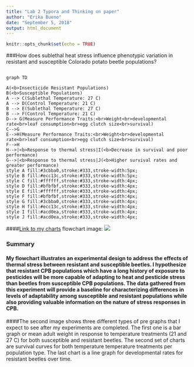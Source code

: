 ```yaml
---
title: "Lab 2 Typora and Thinking on paper"
author: "Erika Bueno"
date: "September 5, 2018"
output: html_document
---
```


```r
knitr::opts_chunk$set(echo = TRUE)
```
###How does sublethal heat stress influence phenotypic variation in resistant and susceptible Colorado potato beetle populations?

```mermaid

graph TD

A(<b>Insecticide Resistant Populations)
B(<b>Susceptible Populations)
A --> C(Sublethal Temperature: 27 C)
A --> D(Control Temperature: 21 C)
B --> E(Sublethal Temperature: 27 C)
B --> F(Control Temperature: 21 C)
D--> G(Measure Performance Traits:<br>Weight<br>developmental rate<br>leaf consumption<br>egg clutch size<br>survival)
C-->G
E-->H(Measure Performance Traits:<br>Weight<br>developmental rate<br>leaf consumption<br>egg clutch size<br>survival)
F-->H
H-->|<b>Response to thermal stress|I(<b>Decrease in survival and poor performance)
G-->|<b>Response to thermal stress|J(<b>Higher survival rates and greater performance)
style A fill:#3cbba0,stroke:#333,stroke-width:5px;
style B fill:#ecc13c,stroke:#333,stroke-width:5px;
style C fill:#ffffff,stroke:#333,stroke-width:4px;
style D fill:#bfbfbf,stroke:#333,stroke-width:4px;
style E fill:#ffffff,stroke:#333,stroke-width:4px;
style F fill:#bfbfbf,stroke:#333,stroke-width:4px;
style G fill:#3cbba0,stroke:#333,stroke-width:4px;
style H fill:#ecc13c,stroke:#333,stroke-width:4px;
style I fill:#acd0ea,stroke:#333,stroke-width:4px;
style J fill:#acd0ea,stroke:#333,stroke-width:4px;
```
####[Link to my charts](typoralab2.html)
flowchart image: ![](flowchartcpb.png)

### Summary

#### My flowchart illustrates an experimental design to address the effects of thermal stress between resistant and susceptible beetles.  I hypothesize that resistant CPB populations which have a long history of exposure to pesticides will be more capable of adapting to heat and pesticide stress than beetles from susceptible CPB populations. The data gathered from this experiment will provide a baseline for characterizing differences in levels of adaptability among susceptible and resistant populations while also providing valuable information on the nature of stress responses in CPB.
####The second image shows three different types of pre graphs that I expect to see after my experiments are completed. The first one is a bar graph or mean adult weight in response to temperature treatments (21 and 27 C) for both susceptible and resistant beetles. The second set of charts are survival curves for both temperature temperature treatments per population type. The last chart is a line graph for developmental rates for resistant beetles over time.

